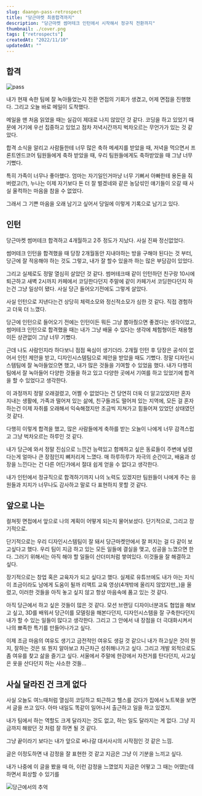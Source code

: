 ```yaml
---
slug: daangn-pass-retrospect
title: "당근마켓 최종합격까지"
description: "당근마켓 썸머테크 인턴에서 시작해서 정규직 전환까지"
thumbnail: ./cover.png
tags: ["retrospects"]
createdAt: "2022/11/10"
updatedAt: ""
---
```


## 합격

![pass](./pass.png)

내가 현재 속한 팀에 잘 녹아들었는지 전환 면접의 기회가 생겼고, 어제 면접을 진행했다.
그리고 오늘 바로 메일이 도착했다.

메일을 맨 처음 읽었을 때는 실감이 제대로 나지 않았던 것 같다.
코딩을 하고 있었기 때문에 거기에 우선 집중하고 있었고 점차 저녁시간까지 벅차오르는 무언가가 있는 것 같았다.

합격 소식을 알리고 사람들한테 너무 많은 축하 메세지를 받았을 때,
저녁을 먹으면서 프론트엔드코어 팀원들에게 축하 받았을 때,
우리 팀원들에게도 축하받았을 때 그냥 너무 기뻤다.

특히 가족이 너무나 좋아했다. 엄마는 자기일인거마냥 너무 기뻐서 아빠한테 용돈을 줘버렸고(?),
누나는 이제 자기보다 돈 더 잘 벌겠네와 같은 농담섞인 얘기들이 오갈 때 사실 울컥하는 마음을 참을 수 없었다.

그래서 그 기쁜 마음을 오래 남기고 싶어서 당일에 이렇게 기록으로 남기고 있다.

## 인턴

당근마켓 썸머테크 합격하고 4개월하고 2주 정도가 지났다. 사실 진짜 정신없었다.

썸머테크 인턴을 합격했을 때 당장 2개월동안 지내야하는 방을 구해야 된다는 것 부터,
당근에 잘 적응해야 하는 것도 그렇고, 내가 잘 할수 있을까 하는 많은 부담감이 있었다.

그리고 실제로도 정말 열심히 살았던 것 같다. 썸머테크때 같이 인턴하던 친구랑 10시에 퇴근하고 새벽 2시까지 카페에서 코딩한다던지
주말에 같이 카페가서 코딩한다던지 하는건 그냥 일상이 됐다. 사실 당근 들어오기전에도 그렇게 살았다.

사실 인턴으로 지낸다는건 상당히 체력소모와 정신적소모가 심한 것 같다. 직접 경험하고 더욱 더 느꼈다.

당근에 인턴으로 들어오기 전에는 인턴이든 뭐든 그냥 뽑아줬으면 좋겠다는 생각이었고,
썸머테크 인턴으로 합격했을 때는 내가 그냥 배울 수 있다는 생각에 체험형이든 채용형이든 상관없이 그냥 너무 기뻤다.

근데 나도 사람인지라 하다보니 점점 욕심이 생기더라. 2개월 인턴 후 당장은 공석이 없어서 인턴 제안을 받고,
디자인시스템팀으로 제안을 받았을 때도 기뻤다. 정말 디자인시스템팀에 잘 녹아들었으면 했고, 내가 많은 것들을 기여할 수 있었음 했다.
내가 다행히 팀에서 잘 녹아들어 다양한 것들을 하고 있고 다양한 곳에서 기여를 하고 있었기에 합격을 할 수 있었다고 생각한다.

이 과정까지 정말 오래걸렸고, 어쩔 수 없었다는 건 당연히 더욱 더 알고있었지만 혼자 지내는 생활에, 가족과 떨어져 있는 삶에,
친구들과도 떨어져 있는 지역에, 모든 걸 혼자하는건 이제 자취를 오래해서 익숙해졌지만 조금씩 지쳐가고 힘들어져 있었던 상태였던 것 같다.

다행히 이렇게 합격을 했고, 많은 사람들에게 축하를 받는 오늘이 나에게 너무 감격스럽고 그냥 벅차오르는 하루인 것 같다.

내가 당근에 와서 정말 진심으로 느낀건 능력있고 함께하고 싶은 동료들이 주변에 널렸다는게 얼마나 큰 장점인지 뼈저리게 느꼈다.
매 하루하루가 자극의 순간이고, 배움과 성장을 느낀다는 건 다른 어딘가에서 절대 쉽게 얻을 수 없다고 생각한다.

내가 인턴에서 정규직으로 합격하기까지 나의 노력도 있겠지만 팀원들이 나에게 주는 응원들과 지지가 너무나도 감사하고 말로 다 표현하지 못할 것 같다.

## 앞으로 나는

컬쳐핏 면접에서 앞으로 나의 계획이 어떻게 되는지 물어보셨다. 단기적으로, 그리고 장기적으로.

단기적으로는 우리 디자인시스템팀이 잘 돼서 당근마켓안에서 잘 퍼지는 걸 다 같이 보고싶다고 했다.
우리 팀이 지금 하고 있는 모든 일들에 결실을 맺고, 성공을 느꼈으면 한다. 그러기 위해서는 아직 해야 할 일들이 산더미처럼 쌓여있다.
이것들을 잘 해결하고 싶다.

장기적으로는 창업 혹은 교육자가 되고 싶다고 했다. 실제로 유튜브에도 내가 아는 지식이 조금이라도 남에게 도움이 될까 리액트 교육 영상(4개밖에 올리지 않았지만,,)을 올렸고,
이러한 것들을 아직 놓고 싶지 않고 항상 마음속에 품고 있는 것 같다.

아직 당근에서 하고 싶은 것들이 많은 것 같다. 모션 브랜딩 디자이너분과도 협업을 해보고 싶고, 3D를 배워서 당근이를 모델링을 해본다던지,
디자인시스템을 잘 구축한다던지 내가 할 수 있는 일들이 많다고 생각한다. 그리고 그 안에서 내 장점을 더 극대화시켜서 나의 뾰족한 특기를 만들어나가고 싶다.

이제 조금 마음의 여유도 생기고 금전적인 여유도 생길 것 같으니 내가 하고싶은 것이 뭔지, 잘하는 것은 또 뭔지 알아보고 차근차근 성취해나가고 싶다.
그리고 개발 외적으로도 좀 여유를 찾고 삶을 즐기고 싶다. 서울에서 주말에 한강에서 자전거를 탄다던지, 사고싶은 옷을 산다던지 하는 사소한 것들...

## 사실 달라진 건 크게 없다

사실 오늘도 여느때처럼 열심히 코딩하고 퇴근하고 헬스를 갔다가 집에서 노트북을 보면서 글을 쓰고 있다.
아마 내일도 똑같이 일어나서 출근하고 일을 하고 있겠지.

내가 팀에서 하는 역할도 크게 달라지는 것도 없고, 하는 일도 달라지는 게 없다.
그냥 지금까지 해왔던 것 처럼 잘 하면 될 것 같다.

그냥 끝이라기 보다는 내가 앞으로 써나갈 대서사시의 시작점인 것 같은 느낌.

글은 이정도하면 내 감정을 잘 표현한 것 같고 지금은 그냥 이 기분을 느끼고 싶다.

내가 나중에 이 글을 봤을 때 아, 이런 감정을 느꼈었지 지금은 어떻고 그 때는 어땠는데 하면서 회상할 수 있기를

![당근에서의 추억](./memory.png)

